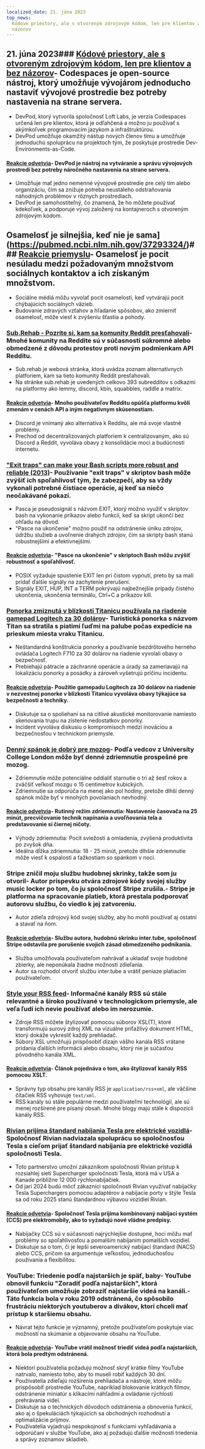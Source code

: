 ```yaml
---
localized_date: 21. júna 2023
top_news:
  Kódové priestory, ale s otvoreným zdrojovým kódom, len pre klientov a bez
  názorov
---
```




<CallToAction />

<Steps>

## 21. júna 2023### [Kódové priestory, ale s otvoreným zdrojovým kódom, len pre klientov a bez názorov](https://devpod.sh/)- Codespaces je open-source nástroj, ktorý umožňuje vývojárom jednoducho nastaviť vývojové prostredie bez potreby nastavenia na strane servera.

- DevPod, ktorý vytvorila spoločnosť Loft Labs, je verzia Codespaces určená len pre klientov, ktorá je odľahčená a možno ju používať s akýmkoľvek programovacím jazykom a infraštruktúrou.
- DevPod umožňuje okamžitý nástup nových členov tímu a umožňuje jednoduchú spoluprácu na projektoch tým, že poskytuje prostredie Dev-Environments-as-Code.

#### [Reakcie odvetvia](http://news.ycombinator.com/item?id=36407477)- DevPod je nástroj na vytváranie a správu vývojových prostredí bez potreby náročného nastavenia na strane servera.

- Umožňuje mať jedno nemenné vývojové prostredie pre celý tím alebo organizáciu, čím sa znižuje potreba neustáleho odstraňovania náhodných problémov v rôznych prostrediach.
- DevPod je samohostiteľný, čo znamená, že ho môžete používať kdekoľvek, a podporuje vývoj založený na kontajneroch s otvoreným zdrojovým kódom.

## Osamelosť je silnejšia, keď nie je sama](https://pubmed.ncbi.nlm.nih.gov/37293324/)### [Reakcie priemyslu](http://news.ycombinator.com/item?id=36403280)- Osamelosť je pocit nesúladu medzi požadovaným množstvom sociálnych kontaktov a ich získaným množstvom.

- Sociálne médiá môžu vyvolať pocit osamelosti, keď vytvárajú pocit chýbajúcich sociálnych väzieb.
- Budovanie zdravých vzťahov a hľadanie spôsobov, ako zmierniť osamelosť, môže viesť k zvýšeniu šťastia a pohody.

### [Sub.Rehab - Pozrite si, kam sa komunity Reddit presťahovali](https://sub.rehab/)- Mnohé komunity na Reddite sú v súčasnosti súkromné alebo obmedzené z dôvodu protestov proti novým podmienkam API Redditu.

- Sub.rehab je webová stránka, ktorá uvádza zoznam alternatívnych platforiem, kam sa tieto komunity Reddit presťahovali.
- Na stránke sub.rehab je uvedených celkovo 393 subredditov s odkazmi na platformy ako lemmy, discord, kbin, squabbles, raddle a matrix.

#### [Reakcie odvetvia](http://news.ycombinator.com/item?id=36401999)- Mnoho používateľov Redditu opúšťa platformu kvôli zmenám v cenách API a iným negatívnym skúsenostiam.

- Discord je vnímaný ako alternatíva k Redditu, ale má svoje vlastné problémy.
- Prechod od decentralizovaných platforiem k centralizovaným, ako sú Discord a Reddit, vyvoláva obavy z konsolidácie moci a budúcnosti internetu.

### ["Exit traps" can make your Bash scripts more robust and reliable (2013)](http://redsymbol.net/articles/bash-exit-traps/)- Používanie "exit traps" v skriptov bash môže zvýšiť ich spoľahlivosť tým, že zabezpečí, aby sa vždy vykonali potrebné čistiace operácie, aj keď sa niečo neočakávané pokazí.

- Pasca je pseudosignál s názvom EXIT, ktorý možno využiť v skriptov bash na vykonanie príkazov alebo funkcií, keď sa skript ukončí bez ohľadu na dôvod.
- "Pasce na ukončenie" možno použiť na odstránenie úniku zdrojov, údržbu služieb a uvoľnenie drahých zdrojov, čím sa skripty bash stanú robustnejšími a efektívnejšími.

#### [Reakcie odvetvia](http://news.ycombinator.com/item?id=36400465)- "Pasce na ukončenie" v skriptoch Bash môžu zvýšiť robustnosť a spoľahlivosť.

- POSIX vyžaduje spustenie EXIT len pri čistom vypnutí, preto by sa mali pridať ďalšie signály na zachytenie prerušení.
- Signály EXIT, HUP, INT a TERM pokrývajú najbežnejšie prípady čistého ukončenia, ukončenia terminálu, Ctrl+C a príkazov kill.

### [Ponorka zmiznutá v blízkosti Titanicu používala na riadenie gamepad Logitech za 30 dolárov](https://arstechnica.com/gaming/2023/06/submarine-missing-near-titanic-used-a-30-logitech-gamepad-for-steering/)- Turistická ponorka s názvom Titan sa stratila s piatimi ľuďmi na palube počas expedície na prieskum miesta vraku Titanicu.

- Neštandardná konštrukcia ponorky a používanie bezdrôtového herného ovládača Logitech F710 za 30 dolárov na riadenie vyvolali obavy o bezpečnosť.
- Prebiehajú pátracie a záchranné operácie a úrady sa zameriavajú na lokalizáciu ponorky a posádky a zároveň vyšetrujú príčinu incidentu.

#### [Reakcie odvetvia](http://news.ycombinator.com/item?id=36407781)- Použitie gamepadu Logitech za 30 dolárov na riadenie v nezvestnej ponorke v blízkosti Titanicu vyvoláva obavy týkajúce sa bezpečnosti a techniky.

- Diskutuje sa o spoliehaní sa na citlivé akustické monitorovanie namiesto skenovania trupu na zistenie nedostatkov ponorky.
- Incident vyvoláva diskusiu o kompromisoch medzi inováciou a bezpečnosťou v technickom priemysle.

### [Denný spánok je dobrý pre mozog](https://www.bbc.com/news/health-65950168)- Podľa vedcov z University College London môže byť denné zdriemnutie prospešné pre mozog.

- Zdriemnutie môže potenciálne oddialiť starnutie o tri až šesť rokov a zväčšiť veľkosť mozgu o 15 centimetrov kubických.
- Zdriemnutie sa odporúča na menej ako pol hodiny, pretože dlhší denný spánok môže byť v mnohých povolaniach nevhodný.

#### [Reakcie odvetvia](http://news.ycombinator.com/item?id=36399503)- Rutinný režim zdriemnutia: Nastavenie časovača na 25 minút, precvičovanie techník napínania a uvoľňovania tela a predstavovanie si čiernej ničoty.

- Výhody zdriemnutia: Pocit sviežosti a omladenia, zvýšená produktivita po zvyšok dňa.
- Ideálna dĺžka zdriemnutia: 18 - 25 minút, pretože dlhšie zdriemnutie môže viesť k ospalosti a ťažkostiam so spánkom v noci.

### Stripe zničil moju službu hudobnej skrinky, takže som ju otvoril- Autor príspevku otvára zdrojové kódy svojej služby music locker po tom, čo ju spoločnosť Stripe zrušila.- Stripe je platforma na spracovanie platieb, ktorá prestala podporovať autorovu službu, čo viedlo k jej zatvoreniu.

- Autor zdieľa zdrojový kód svojej služby, aby ho mohli používať aj ostatní a stavať na ňom.

#### [Reakcie odvetvia](http://news.ycombinator.com/item?id=36403607)- Službu autora, hudobnú skrinku inter.tube, spoločnosť Stripe odstavila pre porušenie svojich zásad obmedzeného podnikania.

- Služba umožňovala používateľom nahrávať a ukladať svoje hudobné zbierky, ale neponúkala žiadne možnosti zdieľania.
- Autor sa rozhodol otvoriť službu inter.tube a vrátiť peniaze platiacim používateľom.

### [Style your RSS feed](https://darekkay.com/blog/rss-styling/)- Informačné kanály RSS sú stále relevantné a široko používané v technologickom priemysle, ale veľa ľudí ich nevie používať alebo im nerozumie.

- Zdroje RSS môžete štylizovať pomocou súborov XSL(T), ktoré transformujú surový zdroj XML na vizuálne príťažlivý dokument HTML, ktorý dokáže vykresliť každý prehliadač.
- Súbory XSL umožňujú prispôsobiť dizajn vášho kanála RSS vrátane pridania ďalších informácií alebo obsahu, ktorý nie je súčasťou pôvodného kanála XML.

#### [Reakcie odvetvia](http://news.ycombinator.com/item?id=36401854)- Článok pojednáva o tom, ako štylizovať kanály RSS pomocou XSLT.

- Správny typ obsahu pre kanály RSS je `application/rss+xml`, ale väčšine čítačiek RSS vyhovuje `text/xml`.
- RSS kanály sú stále populárne medzi používateľmi technológií, ale sú menej rozšírené pre písaný obsah. Mnohé blogy majú stále k dispozícii kanály RSS.

### [Rivian prijíma štandard nabíjania Tesla pre elektrické vozidlá](https://ev-edition.com/2023/06/rivian-joins-forces-with-tesla-embracing-their-charging-standard-for-electric-vehicles/)- Spoločnosť Rivian nadviazala spoluprácu so spoločnosťou Tesla s cieľom prijať štandard nabíjania pre elektrické vozidlá spoločnosti Tesla.

- Toto partnerstvo umožní zákazníkom spoločnosti Rivian prístup k rozsiahlej sieti Supercharger spoločnosti Tesla, ktorá má v USA a Kanade približne 12 000 rýchlonabíjačiek.
- Od jari 2024 budú môcť zákazníci spoločnosti Rivian využívať nabíjačky Tesla Superchargers pomocou adaptérov a nabíjacie porty v štýle Tesla sa od roku 2025 stanú štandardnou výbavou vozidiel Rivian.

#### [Reakcie odvetvia](http://news.ycombinator.com/item?id=36403494)- Spoločnosť Tesla prijíma kombinovaný nabíjací systém (CCS) pre elektromobily, ako to vyžadujú nové vládne predpisy.

- Nabíjačky CCS sú v súčasnosti najrýchlejšie dostupné, hoci môžu mať problémy so spoľahlivosťou a pomalším nabíjaním pomalších vozidiel.
- Diskutuje sa o tom, či je lepší severoamerický nabíjací štandard (NACS) alebo CCS, pričom sa argumentuje veľkosťou, jednoduchosťou používania a flexibilitou.

### YouTube: Triedenie podľa najstarších je späť, baby- YouTube obnovil funkciu "Zoradiť podľa najstarších", ktorá používateľom umožňuje zobraziť najstaršie videá na kanáli.- Táto funkcia bola v roku 2019 odstránená, čo spôsobilo frustráciu niektorých youtuberov a divákov, ktorí chceli mať prístup k staršiemu obsahu.

- Návrat tejto funkcie je významný, pretože používateľom poskytuje viac možností na skúmanie a objavovanie obsahu na YouTube.

#### [Reakcie odvetvia](http://news.ycombinator.com/item?id=36410777)- YouTube vrátil možnosť triediť videá podľa najstarších, ktorá bola predtým odstránená.

- Niektorí používatelia požadujú možnosť skryť krátke filmy YouTube natrvalo, namiesto toho, aby to museli robiť každých 30 dní.
- Používatelia zdieľajú rozšírenia prehliadača a nástroje, ktoré môžu prispôsobiť prostredie YouTube, napríklad blokovanie krátkych filmov, odstránenie miniatúr s klikacími náhľadmi a ovládanie rýchlosti prehrávania videí.
- Diskutuje sa o technických dôvodoch odstránenia a obnovenia funkcií, ako aj o špekuláciách týkajúcich sa obchodných rozhodnutí a optimalizácie príjmov.
- Používatelia vyjadrujú nespokojnosť s funkciami vyhľadávania a odporúčaní v službe YouTube, ako aj požadujú ďalšie možnosti triedenia a správy zoznamov skladieb.

</Steps>

